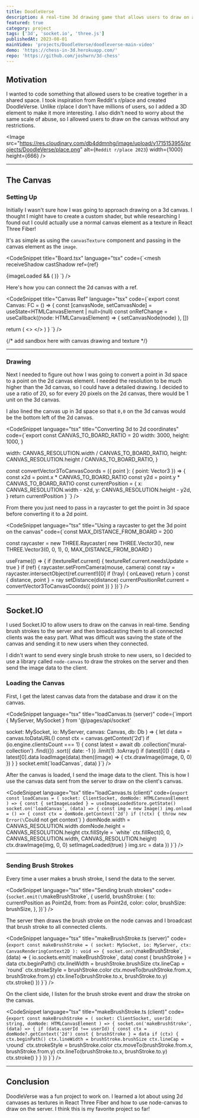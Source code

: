 ```yaml
---
title: DoodleVerse
description: A real-time 3d drawing game that allows users to draw on a shared canvas. Built with React Three Fiber and Socket.IO.
featured: true
category: project
tags: ['3d', 'socket.io', 'three.js']
publishedAt: 2023-08-01
mainVideo: 'projects/DoodleVerse/doodleverse-main-video'
demo: 'https://chess-in-3d.herokuapp.com/'
repo: 'https://github.com/joshwrn/3d-chess'
---
```


## Motivation

I wanted to code something that allowed users to be creative together in a shared space. I took inspiration from Reddit's r/place and created DoodleVerse. Unlike r/place I don't have millions of users, so I added a 3D element to make it more interesting. I also didn't need to worry about the same scale of abuse, so I allowed users to draw on the canvas without any restrictions.

<Image src="https://res.cloudinary.com/db4ddmnhg/image/upload/v1715153955/projects/DoodleVerse/place.png" alt={`Reddit r/place 2023`} width={1000} height={666} />

---

## The Canvas

### Setting Up

Initially I wasn't sure how I was going to approach drawing on a 3d canvas. I thought I might have to create a custom shader, but while researching I found out I could actually use a normal canvas element as a texture in React Three Fiber!

It's as simple as using the `canvasTexture` component and passing in the canvas element as the `image`.

<CodeSnippet
      title="Board.tsx"
      language="tsx"
      code={`<mesh
  receiveShadow
  castShadow
  ref={ref}
>
  <boxGeometry />
  {imageLoaded && (
    <meshStandardMaterial metalness={0} roughness={0.1}>
      <canvasTexture attach="map" ref={textureRef} image={domNode} />
    </meshStandardMaterial>
  )}
</mesh>`}
    />

Here's how you can connect the 2d canvas with a ref.

<CodeSnippet
      title="Canvas Ref"
      language="tsx"
      code={`export const Canvas: FC = () => {
  const [canvasNode, setCanvasNode] = useState<HTMLCanvasElement | null>(null)
  const onRefChange = useCallback((node: HTMLCanvasElement) => {
    setCanvasNode(node)
  }, [])

  return (
    <>
      <canvas ref={onRefChange} />
      <Board canvasNode={canvasNode} />
    </>
  )
}
`}
/>

{/* add sandbox here with canvas drawing and texture */}

---

### Drawing

Next I needed to figure out how I was going to convert a point in 3d space to a point on the 2d canvas element. I needed the resolution to be much higher than the 3d canvas, so I could have a detailed drawing. I decided to use a ratio of 20, so for every 20 pixels on the 2d canvas, there would be 1 unit on the 3d canvas. 

I also lined the canvas up in 3d space so that `0,0` on the 3d canvas would be the bottom left of the 2d canvas.

<CodeSnippet
language="tsx"
title="Converting 3d to 2d coordinates"
code={`export const CANVAS_TO_BOARD_RATIO = 20
  width: 3000,
  height: 1000,
}

  width: CANVAS_RESOLUTION.width / CANVAS_TO_BOARD_RATIO,
  height: CANVAS_RESOLUTION.height / CANVAS_TO_BOARD_RATIO,
}

const convertVector3ToCanvasCoords = ({ point }: { point: Vector3 }) => {
  const x2d = point.x * CANVAS_TO_BOARD_RATIO
  const y2d = point.y * CANVAS_TO_BOARD_RATIO
  const currentPosition = {
    x: CANVAS_RESOLUTION.width - x2d,
    y: CANVAS_RESOLUTION.height - y2d,
  }
  return currentPosition
}
`}
 />

From there you just need to pass in a raycaster to get the point in 3d space before converting it to a 2d point.

<CodeSnippet
language="tsx"
title="Using a raycaster to get the 3d point on the canvas"
code={`const MAX_DISTANCE_FROM_BOARD = 200

const raycaster = new THREE.Raycaster(
  new THREE.Vector3(),
  new THREE.Vector3(0, 0, 1),
  0,
  MAX_DISTANCE_FROM_BOARD
)

useFrame(() => {
  if (textureRef.current) {
    textureRef.current.needsUpdate = true
  }
  if (ref) {
    raycaster.setFromCamera(mouse, camera)
    const ray = raycaster.intersectObject(ref.current!)[0]
    if (!ray) {
      onLeave()
      return
    }
    const { distance, point } = ray
    setDistance(distance)
    currentPositionRef.current = convertVector3ToCanvasCoords({ point })
  }
})`}
/>

---

## Socket.IO

I used Socket.IO to allow users to draw on the canvas in real-time. Sending brush strokes to the server and then broadcasting them to all connected clients was the easy part. What was difficult was saving the state of the canvas and sending it to new users when they connected. 

I didn't want to send every single brush stroke to new users, so I decided to use a library called `node-canvas` to draw the strokes on the server and then send the image data to the client. 

### Loading the Canvas

First, I get the latest canvas data from the database and draw it on the canvas.

<CodeSnippet
language="tsx"
title="loadCanvas.ts (server)"
code={`import { MyServer, MySocket } from '@/pages/api/socket'

  socket: MySocket,
  io: MyServer,
  canvas: Canvas,
  db: Db
) => {
  let data = canvas.toDataURL()
  const ctx = canvas.getContext('2d')
  if (io.engine.clientsCount === 1) {
    const latest = await db
      .collection('mural-collection')
      .find({})
      .sort({ date: -1 })
      .limit(1)
      .toArray()
    if (latest[0]) {
      data = latest[0].data
      loadImage(data).then((image) => {
        ctx.drawImage(image, 0, 0)
      })
    }
  }
  socket.emit(\`loadCanvas\`, data)
}`}
/>

After the canvas is loaded, I send the image data to the client. This is how I use the canvas data sent from the server to draw on the client's canvas.

<CodeSnippet
language="tsx"
title="loadCanvas.ts (client)"
code={`export const loadCanvas = (
  socket: ClientSocket,
  domNode: HTMLCanvasElement
) => {
  const { setImageLoaded } = useImageLoadedStore.getState()
  socket.on('loadCanvas', (data) => {
    const img = new Image()
    img.onload = () => {
      const ctx = domNode.getContext('2d')
      if (!ctx) {
        throw new Error(\`Could not get context\`)
      }
      domNode.width = CANVAS_RESOLUTION.width
      domNode.height = CANVAS_RESOLUTION.height
      ctx.fillStyle = \`white\`
      ctx.fillRect(0, 0, CANVAS_RESOLUTION.width, CANVAS_RESOLUTION.height)
      ctx.drawImage(img, 0, 0)
      setImageLoaded(true)
    }
    img.src = data
  })
}`}
/>

---

### Sending Brush Strokes

Every time a user makes a brush stroke, I send the data to the server.

<CodeSnippet
language="tsx"
title="Sending brush strokes"
code={`socket.emit(\`makeBrushStroke\`, {
  userId,
  brushStroke: {
    to: currentPosition as Point2d,
    from: from as Point2d,
    color: color,
    brushSize: brushSize,
  },
})`}
/>

The server then draws the brush stroke on the node canvas and I broadcast that brush stroke to all connected clients.

<CodeSnippet
language="tsx"
title="makeBrushStroke.ts (server)"
code={`export const makeBrushStroke = (
  socket: MySocket,
  io: MyServer,
  ctx: CanvasRenderingContext2D
): void => {
  socket.on(\`makeBrushStroke\`, (data) => {
    io.sockets.emit(\`makeBrushStroke\`, data)
    const { brushStroke } = data
    ctx.beginPath()
    ctx.lineWidth = brushStroke.brushSize
    ctx.lineCap = \`round\`
    ctx.strokeStyle = brushStroke.color
    ctx.moveTo(brushStroke.from.x, brushStroke.from.y)
    ctx.lineTo(brushStroke.to.x, brushStroke.to.y)
    ctx.stroke()
  })
}`}
/>

On the client side, I listen for the brush stroke event and draw the stroke on the canvas.

<CodeSnippet
language="tsx"
title="makeBrushStroke.ts (client)"
code={`export const makeBrushStroke = (
  socket: ClientSocket,
  userId: string,
  domNode: HTMLCanvasElement
) => {
  socket.on('makeBrushStroke', (data) => {
    if (data.userId !== userId) {
      const ctx = domNode?.getContext('2d')
      const { brushStroke } = data
      if (ctx) {
        ctx.beginPath()
        ctx.lineWidth = brushStroke.brushSize
        ctx.lineCap = \`round\`
        ctx.strokeStyle = brushStroke.color
        ctx.moveTo(brushStroke.from.x, brushStroke.from.y)
        ctx.lineTo(brushStroke.to.x, brushStroke.to.y)
        ctx.stroke()
      }
    }
  })
}`}
/>

---

## Conclusion

DoodleVerse was a fun project to work on. I learned a lot about using 2d canvases as textures in React Three Fiber and how to use node-canvas to draw on the server. I think this is my favorite project so far!
